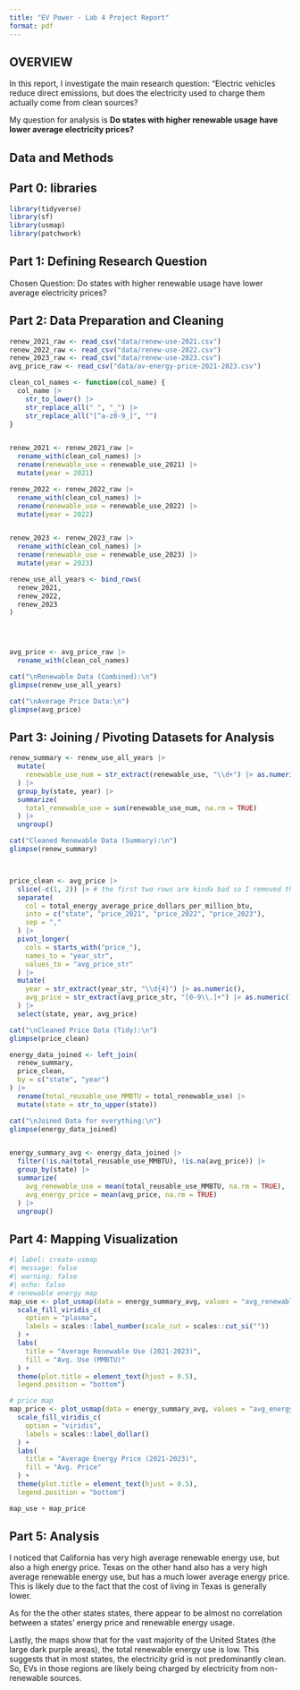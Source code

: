 ```yaml
---
title: "EV Power - Lab 4 Project Report"
format: pdf
---
```


## OVERVIEW

In this report, I investigate the main research question: "Electric vehicles reduce direct emissions, but does the electricity used to charge them actually come from clean sources?

My question for analysis is **Do states with higher renewable usage have lower average electricity prices?**

## Data and Methods

## **Part 0: libraries**

```r
library(tidyverse)
library(sf)
library(usmap)
library(patchwork)
```

## **Part 1:** **Defining Research Question**

Chosen Question: Do states with higher renewable usage have lower average electricity prices?

## **Part 2: Data Preparation and Cleaning**

```r
renew_2021_raw <- read_csv("data/renew-use-2021.csv")
renew_2022_raw <- read_csv("data/renew-use-2022.csv")
renew_2023_raw <- read_csv("data/renew-use-2023.csv")
avg_price_raw <- read_csv("data/av-energy-price-2021-2023.csv")

clean_col_names <- function(col_name) {
  col_name |>
    str_to_lower() |>
    str_replace_all(" ", "_") |>
    str_replace_all("[^a-z0-9_]", "")
}


renew_2021 <- renew_2021_raw |>
  rename_with(clean_col_names) |>
  rename(renewable_use = renewable_use_2021) |> 
  mutate(year = 2021)                            

renew_2022 <- renew_2022_raw |>
  rename_with(clean_col_names) |>
  rename(renewable_use = renewable_use_2022) |> 
  mutate(year = 2022)                          


renew_2023 <- renew_2023_raw |>
  rename_with(clean_col_names) |>
  rename(renewable_use = renewable_use_2023) |> 
  mutate(year = 2023)                            

renew_use_all_years <- bind_rows(
  renew_2021,
  renew_2022,
  renew_2023
)




avg_price <- avg_price_raw |> 
  rename_with(clean_col_names)

cat("\nRenewable Data (Combined):\n")
glimpse(renew_use_all_years)

cat("\nAverage Price Data:\n")
glimpse(avg_price)
```

## **Part 3: Joining / Pivoting Datasets for Analysis**

```r
renew_summary <- renew_use_all_years |>
  mutate(
    renewable_use_num = str_extract(renewable_use, "\\d+") |> as.numeric()
  ) |>
  group_by(state, year) |>
  summarize(
    total_renewable_use = sum(renewable_use_num, na.rm = TRUE)
  ) |>
  ungroup()

cat("Cleaned Renewable Data (Summary):\n")
glimpse(renew_summary)



price_clean <- avg_price |>
  slice(-c(1, 2)) |> # the first two rows are kinda bad so I removed them 
  separate(
    col = total_energy_average_price_dollars_per_million_btu,
    into = c("state", "price_2021", "price_2022", "price_2023"),
    sep = ","
  ) |>
  pivot_longer(
    cols = starts_with("price_"),
    names_to = "year_str",       
    values_to = "avg_price_str"  
  ) |>
  mutate(
    year = str_extract(year_str, "\\d{4}") |> as.numeric(),
    avg_price = str_extract(avg_price_str, "[0-9\\.]+") |> as.numeric()
  ) |>
  select(state, year, avg_price)

cat("\nCleaned Price Data (Tidy):\n")
glimpse(price_clean)

energy_data_joined <- left_join(
  renew_summary,
  price_clean,
  by = c("state", "year")
) |> 
  rename(total_reusable_use_MMBTU = total_renewable_use) |>
  mutate(state = str_to_upper(state))

cat("\nJoined Data for everything:\n")
glimpse(energy_data_joined)


energy_summary_avg <- energy_data_joined |>
  filter(!is.na(total_reusable_use_MMBTU), !is.na(avg_price)) |>
  group_by(state) |>
  summarize(
    avg_renewable_use = mean(total_reusable_use_MMBTU, na.rm = TRUE),
    avg_energy_price = mean(avg_price, na.rm = TRUE)
  ) |>
  ungroup()
```

## **Part 4: Mapping Visualization**

```r
#| label: create-usmap
#| message: false
#| warning: false
#| echo: false
# renewable energy map 
map_use <- plot_usmap(data = energy_summary_avg, values = "avg_renewable_use") +
  scale_fill_viridis_c(
    option = "plasma", 
    labels = scales::label_number(scale_cut = scales::cut_si(""))
  ) +
  labs(
    title = "Average Renewable Use (2021-2023)",
    fill = "Avg. Use (MMBTU)"
  ) +
  theme(plot.title = element_text(hjust = 0.5), 
  legend.position = "bottom") 

# price map 
map_price <- plot_usmap(data = energy_summary_avg, values = "avg_energy_price") +
  scale_fill_viridis_c(
    option = "viridis", 
    labels = scales::label_dollar()
  ) +
  labs(
    title = "Average Energy Price (2021-2023)",
    fill = "Avg. Price"
  ) +
  theme(plot.title = element_text(hjust = 0.5), 
  legend.position = "bottom")

map_use + map_price

```


## **Part 5: Analysis **
I noticed that California has very high average renewable energy use, but also a high energy price. Texas on the other hand also has a very high average renewable energy use, but has a much lower average energy price. This is likely due to the fact that the cost of living in Texas is generally lower. 

As for the the other states states, there appear to be almost no correlation between a states' energy price and renewable energy usage.

Lastly, the maps show that for the vast majority of the United States (the large dark purple areas), the total renewable energy use is low. This suggests that in most states, the electricity grid is not predominantly clean. So, EVs in those regions are likely being charged by electricity from non-renewable sources.
